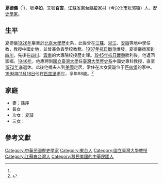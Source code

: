 '''夏德儀'''（{{bd|1901年|11月7日|1998年|11月18日}}<ref name="校園短波" />），號'''卓如'''，又號'''百吉'''，[[江蘇省|江蘇省]][[東台縣翟家村|東台縣翟家村]]（今[[兴化市张郭镇|兴化市张郭镇]]）人，[[歷史學家|歷史學家]]。

==生平==
夏德儀[[1926年|1926年]]畢業於[[北京大學|北京大學]]歷史系，此後曾在[[江蘇|江蘇]]、[[浙江|浙江]]、[[安徽|安徽]]等地中學任教，教授中國史地，並曾兼負責學校教務。[[1937年|1937年]][[抗日戰爭|抗日戰爭]]爆發，夏德儀擕家到[[四川|四川]]，先後在[[四川|四川]]、[[雲南|雲南]]的大專院校授歷史課。[[1945年|1945年]][[抗日戰爭|抗日戰爭]]勝利後，他返回家鄉。[[1946年|1946年]]，他應聘到[[國立臺灣大學|國立臺灣大學]]任[[臺灣大學歷史系|臺灣大學歷史系]]中國史專科教授，直至[[1972年|1972年]]底退休。此後他擕夫人到[[美國|美國]]定居，常住在次女夏璇位于[[匹兹堡|匹兹堡]]的家中。[[1998年|1998年]][[11月18日|11月18日]]他在[[匹兹堡|匹兹堡]]逝世，享年98歲。<ref name="校園短波">{{cite journal |url=http://www.alum.ntu.edu.tw/read.php?num=2&sn=23 |title=歷史系夏德儀教授辭世 |accessdate=2011-11-16 |work=臺大校友雙月刊 |date=1999-03-01 |issue=2 |journal= |archive-date=2006-08-09 |archive-url=https://web.archive.org/web/20060809160617/http://www.alum.ntu.edu.tw/read.php?num=2&sn=23 |dead-url=no }}</ref>

==家庭==
*妻：孫序
*長女
*次女：夏璇
*三女：

==參考文獻==
{{Reflist}}


{{DEFAULTSORT:Xia夏}}
[[Category:中華民國歷史學家|Category:中華民國歷史學家]]
[[Category:東台人|Category:東台人]]
[[Category:國立臺灣大學教授|Category:國立臺灣大學教授]]
[[Category:江蘇裔台灣人|Category:江蘇裔台灣人]]
[[Category:移民美國的中華民國人|Category:移民美國的中華民國人]]